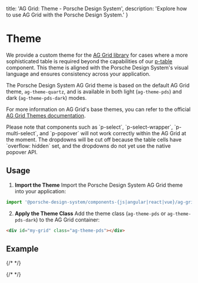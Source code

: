 
  title: 'AG Grid: Theme - Porsche Design System',
  description: 'Explore how to use AG Grid with the Porsche Design System.'
}

# Theme

We provide a custom theme for the [AG Grid library](https://ag-grid.com) for cases where a more sophisticated table is
required beyond the capabilities of our [p-table](/components/table/examples) component. This theme is aligned with the
Porsche Design System's visual language and ensures consistency across your application.

The Porsche Design System AG Grid theme is based on the default AG Grid theme, `ag-theme-quartz`, and is available in
both light (`ag-theme-pds`) and dark (`ag-theme-pds-dark`) modes.

For more information on AG Grid's base themes, you can refer to the official
[AG Grid Themes documentation](https://ag-grid.com/javascript-data-grid/themes).

<Notification heading="Attention" state="warning">
  Please note that components such as `p-select`, `p-select-wrapper`, `p-multi-select`, and `p-popover` will not work correctly within the AG Grid at the moment.
  The dropdowns will be cut off because the table cells have `overflow: hidden` set, and the dropdowns do not yet use the native popover API.
</Notification>

## Usage

1. **Import the Theme**
Import the Porsche Design System AG Grid theme into your application:

```ts
import '@porsche-design-system/components-{js|angular|react|vue}/ag-grid/theme.css';
```

2. **Apply the Theme Class**
Add the theme class (`ag-theme-pds` or `ag-theme-pds-dark`) to the AG Grid container:

```html
<div id="my-grid" class="ag-theme-pds"></div>
```

## Example

{/* <Playground :frameworkMarkup="AGGridExamples" :config="{ ...config, withoutDemo: true }" :externalStackBlitzDependencies="externalStackBlitzDependencies"></Playground> */}

{/* <script lang="ts">

  @Component
  config = { themeable: true, spacing: 'inline', embedStackblitz: true };

  get theme(): Theme {
  return this.$store.getters.playgroundTheme;
}

  get activeFramework(): Framework {
  return this.$store.getters.selectedFramework;
}

  get externalStackBlitzDependencies(): ExternalDependency[] {
  if (this.activeFramework === 'angular') {
  return ['ag-grid-community', 'ag-grid-angular'];
} else if (this.activeFramework === 'react') {
  return ['ag-grid-community', 'ag-grid-react'];
} else if (this.activeFramework === 'vue') {
  return ['ag-grid-community', 'ag-grid-vue3'];
} else {
  return ['ag-grid-community'];
}
}

  AGGridExamples = getAgGridCodeSamples();
}
</script> */}

